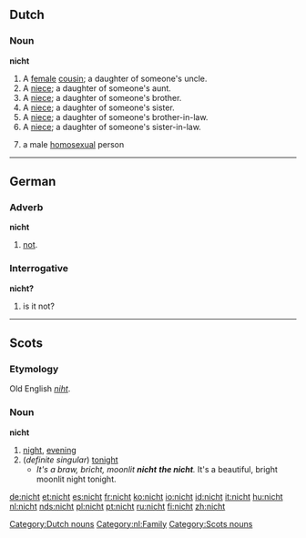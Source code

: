 ==Dutch==

===Noun===
'''nicht'''

# A [[female]] [[cousin]]; a daughter of someone's uncle.
# A [[niece]]; a daughter of someone's aunt.
# A [[niece]]; a daughter of someone's brother.
# A [[niece]]; a daughter of someone's sister.
# A [[niece]]; a daughter of someone's brother-in-law.
# A [[niece]]; a daughter of someone's sister-in-law.
# {{derogatory}} a male [[homosexual]] person

[[Category:Dutch nouns]]
[[Category:nl:Family]]

----

==German==

===Adverb===
'''nicht'''

# [[not]].

===Interrogative===
'''nicht?'''

# is it not?

----

==Scots==

===Etymology===
Old English ''[[niht]]''.

===Noun===
'''nicht'''

# [[night]], [[evening]]
# (''definite singular'') [[tonight]]
#*''It's a braw, bricht, moonlit '''nicht''' '''the nicht'''.''  It's a beautiful, bright moonlit night tonight.

[[Category:Scots nouns]]

[[de:nicht]]
[[et:nicht]]
[[es:nicht]]
[[fr:nicht]]
[[ko:nicht]]
[[io:nicht]]
[[id:nicht]]
[[it:nicht]]
[[hu:nicht]]
[[nl:nicht]]
[[nds:nicht]]
[[pl:nicht]]
[[pt:nicht]]
[[ru:nicht]]
[[fi:nicht]]
[[zh:nicht]]